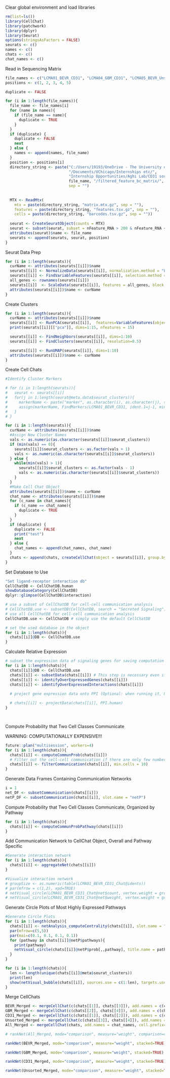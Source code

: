 Clear global environment and load libraries
```r
rm(list=ls())
library(CellChat)
library(patchwork)
library(dplyr)
library(Seurat)
options(stringsAsFactors = FALSE)
seurats <- c()
names <- c()
chats <- c()
chat_names <- c()
```

Read in Sequencing Matrix
```r
file_names <- c("LCMA01_BEVR_CD31", "LCMA04_GBM_CD31", "LCMA05_BEVR_Unsorted", "LCMA06_GBM_Unsorted", "LCMA11_BEVR_unpaired")
positions <- c(1, 2, 3, 4, 5)

duplicate <- FALSE

for (i in 1:length(file_names)){
  file_name <- file_names[i]
  for (name in names){
    if (file_name == name){
      duplicate <- TRUE
    }
  }
  if (duplicate) {
    duplicate <- FALSE
    next
  } else {
    names <- append(names, file_name)
  }
  position <- positions[i]
  directory_string <- paste("C:/Users/19193/OneDrive - The University of Chicago",
                            "/Documents/UChicago/Internships etc/",
                            "Internship Opportunities/Aghi Lab/CD31 sorted/",
                            file_name, "/filtered_feature_bc_matrix/",
                            sep = "")
  
  
  MTX <- ReadMtx(
    mtx = paste(directory_string, "matrix.mtx.gz", sep = ""),
    features = paste(directory_string, "features.tsv.gz", sep = ""),
    cells = paste(directory_string, "barcodes.tsv.gz", sep = ""))
  
  seurat <- CreateSeuratObject(counts = MTX)
  seurat <- subset(seurat, subset = nFeature_RNA > 200 & nFeature_RNA < 2500)
  attributes(seurat)$name <- file_name
  seurats <- append(seurats, seurat, position)
}

```

Seurat Data Prep
```r

for (i in 1:length(seurats)){
  curName <- attributes(seurats[[i]])$name
  seurats[[i]] <- NormalizeData(seurats[[i]], normalization.method = "LogNormalize", scale.factor = 10000)
  seurats[[i]] <- FindVariableFeatures(seurats[[i]], selection.method = "vst", nfeatures=2000)
  all_genes <- rownames(seurats[[i]])
  seurats[[i]]  <- ScaleData(seurats[[i]], features = all_genes, block.size = 1000)
  attributes(seurats[[i]])$name <- curName
}
```
Create Clusters
```r
for (i in 1:length(seurats)){
  curName <- attributes(seurats[[i]])$name
  seurats[[i]] <- RunPCA(seurats[[i]],  features=VariableFeatures(object=seurats[[i]]))
  print(seurats[[i]][["pca"]], dims=1:15, nfeatures = 15)

  seurats[[i]] <- FindNeighbors(seurats[[i]], dims=1:10)
  seurats[[i]] <- FindClusters(seurats[[i]], resolution=0.5)

  seurats[[i]] <- RunUMAP(seurats[[i]], dims=1:10)
  attributes(seurats[[i]])$name <- curName
}
```

Create Cell Chats
```r
#Identify Cluster Markers

# for (i in 1:length(seurats)){
#   seurat <- seurats[[i]]
#   for(j in 1:length(seurat@meta.data$seurat_clusters)){
#     markerName <- paste("marker", as.character(i), as.character(j), sep="")
#     assign(markerName, FindMarkers(LCMA01_BEVR_CD31, ident.1=j-1, min.pct=0.1))
#   }
# }

for (i in 1:length(seurats)){
  curName <- attributes(seurats[[i]])$name
  #Assign New Cluster Names
  vals <- as.numeric(as.character(seurats[[i]]$seurat_clusters))
  if (min(vals) == 0){
    seurats[[i]]$seurat_clusters <- as.factor(vals + 1)
    vals <- as.numeric(as.character(seurats[[i]]$seurat_clusters))
  } else {
    while(min(vals) > 1){
      seurats[[i]]$seurat_clusters <- as.factor(vals - 1)
      vals <- as.numeric(as.character(seurats[[i]]$seurat_clusters))
    }
  }
  #Make Cell Chat Object
  attributes(seurats[[i]])$name <- curName
  chat_name <- attributes(seurats[[i]])$name
  for (c_name in chat_names){
    if (c_name == chat_name){
      duplicate <- TRUE
    }
  }
  if (duplicate) {
    duplicate <- FALSE
    print("test")
    next
  } else {
    chat_names <- append(chat_names, chat_name)
  }
  chats <- append(chats, createCellChat(object = seurats[[i]], group.by="seurat_clusters"))
}
```

Set Database to Use
```r


"Set ligand-receptor interaction db"
CellChatDB <- CellChatDB.human
showDatabaseCategory(CellChatDB)
dplyr::glimpse(CellChatDB$interaction)

# use a subset of CellChatDB for cell-cell communication analysis
# CellChatDB.use <- subsetDB(CellChatDB, search = "Secreted Signaling") # use Secreted Signaling
# use all CellChatDB for cell-cell communication analysis
CellChatDB.use <- CellChatDB # simply use the default CellChatDB

# set the used database in the object
for (i in 1:length(chats)){
  chats[[i]]@DB <- CellChatDB.use
}
```


Calculate Relative Expression
```r
# subset the expression data of signaling genes for saving computation cost
for (i in 1:length(chats)){
  chats[[i]]@DB <- CellChatDB.use
  chats[[i]] <- subsetData(chats[[i]]) # This step is necessary even if using the whole database
  chats[[i]] <- identifyOverExpressedGenes(chats[[i]])
  chats[[i]] <- identifyOverExpressedInteractions(chats[[i]])
  
  # project gene expression data onto PPI (Optional: when running it, USER should set `raw.use = FALSE` in the function `computeCommunProb()` in order to use the projected data)

  # chats[[i]] <- projectData(chats[[i]], PPI.human)
}




```

Compute Probability that Two Cell Classes Communicate

WARNING: COMPUTATIONALLY EXPENSIVE!!! 
```r
future::plan("multisession", workers=4)
for (i in 1:length(chats)){
  chats[[i]] <- computeCommunProb(chats[[i]])
  # Filter out the cell-cell communication if there are only few number of cells in certain cell groups
  chats[[i]] <- filterCommunication(chats[[i]], min.cells = 10)
}
```

Generate Data Frames Containing Communication Networks
```r
i = 1
net_DF <- subsetCommunication(chats[[i]])
netP_DF <- subsetCommunication(chats[[i]], slot.name = "netP")
```

Compute Probability that Two Cell Classes Communicate, Organized by Pathway
```r
for (i in 1:length(chats)){
  chats[[i]] <- computeCommunProbPathway(chats[[i]])
}
```

Add Communication Network to CellChat Object, Overall and Pathway Specific
```r
#Generate interaction network
for (i in 1:length(chats)){
  chats[[i]] <- aggregateNet(chats[[i]])
}

#Visualize interaction network
# groupSize <- as.numeric(table(LCMA01_BEVR_CD31_Chat@idents))
# par(mfrow = c(1,2), xpd=TRUE)
# netVisual_circle(LCMA01_BEVR_CD31_Chat@net$count, vertex.weight = groupSize, weight.scale = T, label.edge= F, title.name = "Number of interactions")
# netVisual_circle(LCMA01_BEVR_CD31_Chat@net$weight, vertex.weight = groupSize, weight.scale = T, label.edge= F, title.name = "Interaction weights/strength")
```

Generate Circle Plots of Most Highly Expressed Pathways
```r
#Generate Circle Plots
for (i in 1:length(chats)){
  chats[[i]] <- netAnalysis_computeCentrality(chats[[i]], slot.name = "netP")
  par(mfrow=c(5,5))
  par(mai=c(0.1, 0.1, 0.1, 0.1))
  for (pathway in chats[[i]]@netP$pathways){
    print(pathway)
    netVisual_circle(chats[[i]]@netP$prob[,,pathway], title.name = pathway)
  }
}
```

```r
for (i in 1:length(chats)){
  len <- length(unique(chats[[i]]@meta$seurat_clusters))
  print(len)
  show(netVisual_bubble(chats[[i]], sources.use = c(1:len), targets.use = c(1:len), remove.isolate = FALSE))
}
```

Merge CellChats
```r
BEVR_Merged <- mergeCellChat(c(chats[[1]], chats[[3]]), add.names = c(chat_names[[1]], chat_names[[3]]), cell.prefix=TRUE)
GBM_Merged <- mergeCellChat(c(chats[[2]], chats[[4]]), add.names = c(chat_names[[2]], chat_names[[4]]), cell.prefix=TRUE)
CD31_Merged <- mergeCellChat(c(chats[[1]], chats[[2]]), add.names = c(chat_names[[1]], chat_names[[2]]), cell.prefix=TRUE)
Unsorted_Merged <- mergeCellChat(c(chats[[3]], chats[[4]]), add.names = c(chat_names[[3]], chat_names[[4]]), cell.prefix=TRUE)
All_Merged <- mergeCellChat(chats, add.names = chat_names, cell.prefix=TRUE)
```

```r
# rankNet(All_Merged, mode="comparison", measure="weight", comparison=c(1:5), stacked=TRUE)

rankNet(BEVR_Merged, mode="comparison", measure="weight", stacked=TRUE)

rankNet(GBM_Merged, mode="comparison", measure="weight", stacked=TRUE)

rankNet(CD31_Merged, mode="comparison", measure="weight", stacked=TRUE)

rankNet(Unsorted_Merged, mode="comparison", measure="weight", stacked=TRUE)
```
